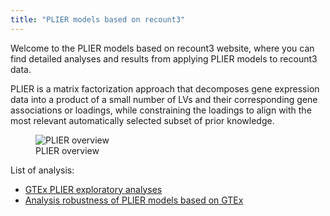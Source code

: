 ```yaml
---
title: "PLIER models based on recount3"
---
```


Welcome to the PLIER models based on recount3 website, where you can find detailed analyses and results from applying PLIER models to recount3 data.

PLIER is a matrix factorization approach that decomposes gene expression data into a product of a small number of LVs and their corresponding gene associations or loadings, while constraining the loadings to align with the most relevant automatically selected subset of prior knowledge. 

![PLIER overview](images/plier_overview.png)

List of analysis:

- [GTEx PLIER exploratory analyses](nbs/10_gtex/GTEx_PLIER_exploration.html) \
- [Analysis robustness of PLIER models based on GTEx](nbs/10_gtex/GTEx_PLIER_robustness.html) \

